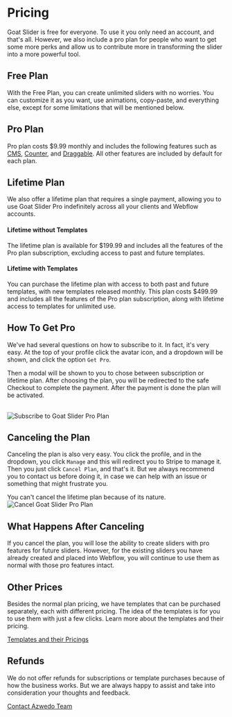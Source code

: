 
# Pricing

Goat Slider is free for everyone. To use it you only need an account, and that's all. However, we also include a pro plan for people who want to get some more perks and allow us to contribute more in transforming the slider into a more powerful tool.

## Free Plan

With the Free Plan, you can create unlimited sliders with no worries. You can customize it as you want, use animations, copy-paste, and everything else, except for some limitations that will be mentioned below.

## Pro Plan

Pro plan costs $9.99 monthly and includes the following features such as [CMS](https://docs.goatslider.com/functionality/cms), [Counter](https://docs.goatslider.com/functionality/counter), and [Draggable](https://docs.goatslider.com/functionality/draggable). All other features are included by default for each plan.

## Lifetime Plan

We also offer a lifetime plan that requires a single payment, allowing you to use Goat Slider Pro indefinitely across all your clients and Webflow accounts.

#### Lifetime without Templates

The lifetime plan is available for $199.99 and includes all the features of the Pro plan subscription, excluding access to past and future templates.

#### Lifetime with Templates

You can purchase the lifetime plan with access to both past and future templates, with new templates released monthly. This plan costs $499.99 and includes all the features of the Pro plan subscription, along with lifetime access to templates for unlimited use.

## How To Get Pro

We've had several questions on how to subscribe to it. In fact, it's very easy. At the top of your profile click the avatar icon, and a dropdown will be shown, and click the option `Get Pro`.

Then a modal will be shown to you to chose between subscription or lifetime plan. After choosing the plan, you will be redirected to the safe Checkout to complete the payment. After the payment is done the plan will be activated.

<br /> 
<Image 
    src="/mdx/subscribe.png" 
    alt="Subscribe to Goat Slider Pro Plan" 
    width={800} 
    height={400} 
/>

## Canceling the Plan

Canceling the plan is also very easy. You click the profile, and in the dropdown, you click `Manage` and this will redirect you to Stripe to manage it. Then you just click `Cancel Plan`, and that's it. But we always recommend you to contact us before doing it, in case we can help with an issue or something that might frustrate you.

<Callout type='info'>
You can't cancel the lifetime plan because of its nature.
</Callout>

<br /> 
<Image 
    src="/mdx/cancel-plan.png" 
    alt="Cancel Goat Slider Pro Plan" 
    width={800} 
    height={400} 
/>

## What Happens After Canceling

If you cancel the plan, you will lose the ability to create sliders with pro features for future sliders. However, for the existing sliders you have already created and placed into Webflow, you will continue to use them as normal with those pro features intact.

## Other Prices

Besides the normal plan pricing, we have templates that can be purchased separately, each with different pricing. The idea of the templates is for you to use them with just a few clicks. Learn more about the templates and their pricing.

[Templates and their Pricings](https://docs.goatslider.com/templates)

## Refunds

We do not offer refunds for subscriptions or template purchases because of how the business works. But we are always happy to assist and take into consideration your thoughts and feedback.

[Contact Azwedo Team](https://l.azwedo.com/goat-docs-contact-azwedo)
